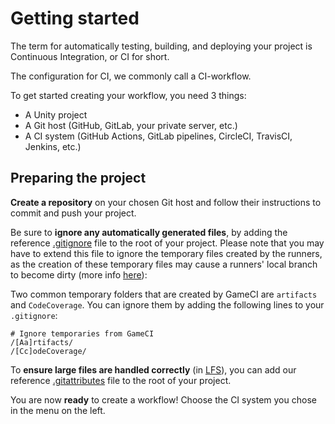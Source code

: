 # Getting started

The term for automatically testing, building, and deploying your project is Continuous Integration,
or CI for short.

The configuration for CI, we commonly call a CI-workflow.

To get started creating your workflow, you need 3 things:

- A Unity project
- A Git host (GitHub, GitLab, your private server, etc.)
- A CI system (GitHub Actions, GitLab pipelines, CircleCI, TravisCI, Jenkins, etc.)

## Preparing the project

**Create a repository** on your chosen Git host and follow their instructions to commit and push
your project.

Be sure to **ignore any automatically generated files**, by adding the reference
[.gitignore](https://github.com/github/gitignore/blob/master/Unity.gitignore) file to the root of
your project. Please note that you may have to extend this file to ignore the temporary files
created by the runners, as the creation of these temporary files may cause a runners' local branch
to become dirty (more info [here](/docs/troubleshooting/common-issues#branch-is-dirty)):

Two common temporary folders that are created by GameCI are `artifacts` and `CodeCoverage`. You can
ignore them by adding the following lines to your `.gitignore`:

```
# Ignore temporaries from GameCI
/[Aa]rtifacts/
/[Cc]odeCoverage/
```

To **ensure large files are handled correctly** (in [LFS](https://git-lfs.github.com/)), you can add
our reference
[.gitattributes](https://gist.github.com/webbertakken/ff250a0d5e59a8aae961c2e509c07fbc) file to the
root of your project.

You are now **ready** to create a workflow! Choose the CI system you chose in the menu on the left.
